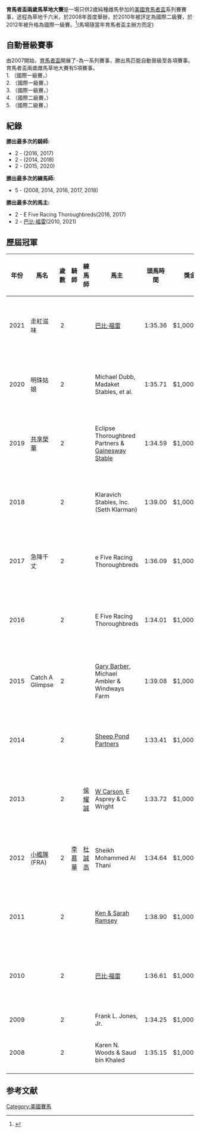 '''育馬者盃兩歲馬草地大賽'''是一場只供2歲純種雌馬參加的[[美國|美國]][[育馬者盃|育馬者盃]]系列賽賽事，途程為草地千六米，於2008年首度舉辦，於2010年被評定為國際二級賽，於2012年被升格為國際一級賽。<ref>{{cite news|url=http://www.drf.com/news/two-bc-races-cotillion-among-four-new-grade-1-stakes-2012 |title=Two BC races, Cotillion among four new Grade 1 stakes for 2012 |first=Matt |last=Hegarty |work=[[Daily_Racing_Form|Daily Racing Form]] |date=December 2, 2011 |accessdate=February 6, 2012}}</ref>(馬場隨當年育馬者盃主辦方而定)
== 自動晉級賽事 ==
由2007開始，[[育馬者盃|育馬者盃]]開展了{{link-en|育馬者盃挑戰賽|Breeders' Cup Challenge}}-為一系列賽事，勝出馬匹能自動晉級至各項賽事。育馬者盃兩歲雌馬草地大賽有5項賽事。 <br> 1. {{link-en|馬素爾大賽|Prix Marcel Boussac}}（國際一級賽，{{link-en|隆尚馬場|Longchamp Racecourse}}）<br> 2. {{link-en|莫格雅育馬場錦標|Moyglare Stud Stakes}}（國際一級賽，{{link-en|卻拉馬場|Curragh Racecourse}}）<br> 3. {{link-en|利多美錦標|Natalma Stakes}}（國際一級賽，{{link-en|活拜馬場|Woodbine Racetrack}}）<br> 4. {{link-en|Rockfel錦標|Rockfel Stakes}}（國際二級賽，{{link-en|新市場馬場|Newmarket Racecourse}}）<br> 5. {{link-en|Jessamine Stakes|Jessamine Stakes}}（國際二級賽，{{link-en|堅蘭馬場|Keeneland}}）

==紀錄==
'''勝出最多次的騎師:'''
* 2 - {{link-en|卡素蘭奴|Javier Castellano}} (2016, 2017)
* 2 - {{link-en|奧天信|Irad Ortiz Jr.}} (2014, 2018)
* 2 - {{link-en|鄭朗升|Florent Geroux}} (2015, 2020)

'''勝出最多次的練馬師:'''
* 5 - {{link-en|白偉賢|Chad Brown (horse trainer)}}(2008, 2014, 2016, 2017, 2018)

'''勝出最多次的馬主:'''
* 2 - E Five Racing Thoroughbreds(2016, 2017)
* 2 - [[巴比·福雷|巴比·福雷]](2010, 2021)

== 歷屆冠軍==
{| class="wikitable sortable" style="font-size:90%"
|- 
! style="width:38px" |  年份<br>
! style="width:115px" | 馬名<br>
! style="width:33px" |  歲數<br>
! style="width:135px" | 騎師<br>
! style="width:115px" | 練馬師<br>
! style="width:240px" | 馬主<br>
! style="width:65px" | 頭馬時間<br>
! style="width:75px" | 獎金<br>
! style="width:75px" | 級別<br>
|-
|align=center|2021
|走紅滋味
| align=center|2
|{{link-en|奧天誠|José Ortiz (jockey)}}
|{{link-en|蓋理文|Christophe Clement}}
|[[巴比·福雷|巴比·福雷]]
|align=center|1:35.36
|align=center|$1,000,000
|align=center|國際一級賽
|-
|align=center|2020
|明珠姑娘
| align=center|2
|{{link-en|鄭朗升|Florent Geroux}}
|{{link-en|郭百利|Brad H. Cox}}
|Michael Dubb, Madaket Stables, et al.
|align=center|1:35.71
|align=center|$1,000,000
|align=center|國際一級賽
|-
|align=center|2019
|[[共享榮華|共享榮華]]
| align=center|2
|{{link-en|范銘高|Manuel Franco (jockey)}}
|{{link-en|莫格林|H. Graham Motion}}
|Eclipse Thoroughbred Partners & [[Gainesway_Farm|Gainesway Stable]]
|align=center|1:34.59
|align=center|$1,000,000
|align=center|國際一級賽
|-
|align=center|2018
|{{link-en|報章紀錄|Newspaperofrecord}}
| align=center|2
|{{link-en|奧天信|Irad Ortiz Jr.}}
|{{link-en|白偉賢|Chad Brown (horse trainer)}}
|Klaravich Stables, Inc. (Seth Klarman)
|align=center|1:39.00
|align=center|$1,000,000
|align=center|國際一級賽
|-
|align=center|2017
|急降千丈
| align=center|2
|{{link-en|卡素蘭奴|Javier Castellano}}
|{{link-en|白偉賢|Chad Brown (horse trainer)}}
|e Five Racing Thoroughbreds
|align=center|1:36.09
|align=center|$1,000,000
|align=center|國際一級賽
|-
| align=center|2016
| {{link-en|New Money Honey|New Money Honey}}
| align=center|2
| {{link-en|卡素蘭奴|Javier Castellano}}
| {{link-en|白偉賢|Chad Brown (horse trainer)}}
| E Five Racing Thoroughbreds 
| align=center|1:34.01
| align=center|$1,000,000
| align=center| 國際一級賽
|-
|-
| align=center|2015
| Catch A Glimpse
| align=center|2
| {{link-en|鄭朗升|Florent Geroux}}
| {{link-en|祁斯|Mark E. Casse}}
| [[Gary_Barber|Gary Barber]], Michael Ambler & Windways Farm
| align=center|1:39.08
| align=center|$1,000,000
| align=center|國際一級賽
|-
| align=center|2014
| {{link-en|綺麗夫人|Lady Eli}}
| align=center|2
| {{link-en|奧天信|Irad Ortiz Jr.}}
| {{link-en|白偉賢|Chad Brown (horse trainer)}}
| [[Sheep_Pond_Partners|Sheep Pond Partners]]
| align=center|1:33.41
| align=center|$1,000,000
| align=center|國際一級賽
|-
| align=center|2013
| {{link-en|吉星臨|Chriselliam}}
| align=center|2
| {{link-en|夏偉卓|Richard Hughes (jockey)}}
| [[侯耀誠|侯耀誠]]
| [[Willie_Carson|W Carson]], E Asprey & C Wright
| align=center|1:33.72
| align=center|$1,000,000
| align=center|國際一級賽
|-
| align=center|2012
| [[小艦隊|小艦隊]] (FRA)
| align=center|2
| [[李慕華|李慕華]]
| [[杜誠高|杜誠高]]
| Sheikh Mohammed Al Thani
| align=center|1:34.64
| align=center|$1,000,000
| align=center|國際一級賽
|-
| align=center|2011
| {{link-en|Stephanie's Kitten|Stephanie's Kitten}}
| align=center|2
| {{link-en|華拉素奇|John R. Velazquez}}
| {{link-en|加泰蘭奴|Wayne M. Catalano}}
| [[Kenneth_Ramsey|Ken & Sarah Ramsey]]
| align=center|1:38.90
| align=center|$1,000,000
| align=center|國際二級賽
|-
| align=center|2010
| {{link-en|More Than Real|More Than Real}}
| align=center|2
| {{link-en|高美斯(騎師)|Garrett K. Gomez|高美斯}}
| {{link-en|柏多迪|Todd Pletcher}}
| [[巴比·福雷|巴比·福雷]]
| align=center|1:36.61
| align=center|$1,000,000
| align=center|國際二級賽
|-
| align=center|2009
| {{link-en|Tapitsfly|Tapitsfly}}
| align=center|2
| {{link-en|歐伯道|Robby Albarado}}
| {{link-en|羅敏士|Dale Romans}}
| Frank L. Jones, Jr.
| align=center|1:34.25
| align=center|$1,000,000
|
|-
| align=center|2008
| {{link-en|Maram|Maram (horse)}}
| align=center|2
| {{link-en|李健龍|Jose Lezcano}}
| {{link-en|白偉賢|Chad Brown (horse trainer)}}
| Karen N. Woods & Saud bin Khaled 
| align=center|1:35.15
| align=center|$1,000,000
|
|-
|}

==参考文献==
{{reflist}}


[[Category:美國賽馬|Category:美國賽馬]]